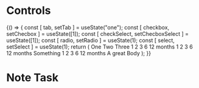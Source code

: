 

<Meta title="Component/Controls/Controls"/>

# Controls

<Preview>
    <Story name="Primary button">
        {() => {
            const [ tab, setTab ] = useState("one");
            const [ checkbox, setChecbox ] = useState([1]);
            const [ checkSelect, setChecboxSelect ] = useState([1]);
            const [ radio, setRadio ] = useState(1);
            const [ select, setSelect ] = useState(1);
            return (
                <Card>
                    <Card.Header className="pb-0 flex flex-row space-x-4 items-center">
                        <Tabs value={tab} setValue={setTab} className="text-xs">
                            <Tabs.Option value="one">One</Tabs.Option>
                            <Tabs.Option value="two">Two</Tabs.Option>
                            <Tabs.Option value="three">Three</Tabs.Option>
                        </Tabs>
                        <CheckBar value={checkbox} onChange={setChecbox} className="text-xs">
                            <CheckBar.Option value={1}>1</CheckBar.Option>
                            <CheckBar.Option value={2}>2</CheckBar.Option>
                            <CheckBar.Option value={3}>3</CheckBar.Option>
                            <CheckBar.Option value={6}>6</CheckBar.Option>
                            <CheckBar.Option value={12}>12 months</CheckBar.Option>
                        </CheckBar>
                        <RadioBar value={radio} onChange={setRadio} className="text-xs">
                            <RadioBar.Option value={1}>1</RadioBar.Option>
                            <RadioBar.Option value={2}>2</RadioBar.Option>
                            <RadioBar.Option value={3}>3</RadioBar.Option>
                            <RadioBar.Option value={6}>6</RadioBar.Option>
                            <RadioBar.Option value={12}>12 months</RadioBar.Option>
                        </RadioBar>
                        <Checkbox className="text-xs">Something</Checkbox>
                        <CheckSelect value={checkSelect} onChange={setChecboxSelect} label="Months" className="text-xs">
                            <CheckSelect.Option value={1}>1</CheckSelect.Option>
                            <CheckSelect.Option value={2}>2</CheckSelect.Option>
                            <CheckSelect.Option value={3}>3</CheckSelect.Option>
                            <CheckSelect.Option value={6}>6</CheckSelect.Option>
                            <CheckSelect.Option value={12}>12 months</CheckSelect.Option>
                        </CheckSelect>
                    </Card.Header>
                    <Card.Body>
                        A great Body
                    </Card.Body>
                </Card>
            );
        }}
    </Story>
</Preview>


# Note Task


